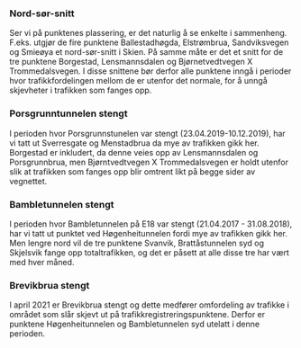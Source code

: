### Nord-sør-snitt
Ser vi på punktenes plassering, er det naturlig å se enkelte i sammenheng. F.eks. utgjør de fire punktene Ballestadhøgda, Elstrømbrua, Sandviksvegen og Smieøya et nord-sør-snitt i Skien. På samme måte er det et snitt for de tre punktene Borgestad, Lensmannsdalen og Bjørnetvedtvegen X Trommedalsvegen. I disse snittene bør derfor alle punktene inngå i perioder hvor trafikkfordelingen mellom de er utenfor det normale, for å unngå skjevheter i trafikken som fanges opp.

### Porsgrunntunnelen stengt
I perioden hvor Porsgrunnstunelen var stengt (23.04.2019-10.12.2019), har vi tatt ut Sverresgate og Menstadbrua da mye av trafikken gikk her. Borgestad er inkludert, da denne veies opp av Lensmannsdalen og Porsgrunnbrua, men Bjørntvedtvegen X Trommedalsvegen er holdt utenfor slik at trafikken som fanges opp blir omtrent likt på begge sider av vegnettet. 

### Bambletunnelen stengt
I perioden hvor Bambletunnelen på E18 var stengt (21.04.2017 - 31.08.2018), har vi tatt ut punktet ved Høgenheitunnelen fordi mye av trafikken gikk her. Men lengre nord vil de tre punktene Svanvik, Brattåstunnelen syd og Skjelsvik fange opp totaltrafikken, og det er påsett at alle disse tre har vært med hver måned.

### Brevikbrua stengt
I april 2021 er Brevikbrua stengt og dette medfører omfordeling av trafikke i området som slår skjevt ut på trafikkregistreringspunktene. Derfor er punktene Høgenheitunnelen og Bambletunnelen syd utelatt i denne perioden.